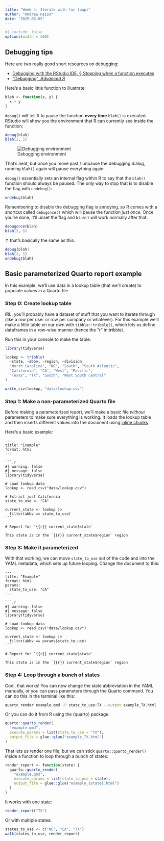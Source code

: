 ```yaml
---
title: "Week 4: Iterate with for loops"
author: "Andrew Heiss"
date: "2025-06-09"
---
```


```r
#| include: false
options(width = 300)
```

## Debugging tips

Here are two really good short resources on debugging:

- [Debugging with the RStudio IDE, § Stopping when a function executes](https://support.posit.co/hc/en-us/articles/205612627-Debugging-with-the-RStudio-IDE#stopping-when-a-function-executes)
- ["Debugging", *Advanced R*](https://adv-r.hadley.nz/debugging.html#browser)

Here's a basic little function to illustrate:

```.r
blah <- function(x, y) {
  x + y
}
```

`debug()` will tell R to pause the function **every time** `blah()` is executed. RStudio will show you the environment that R can currently see inside the function:

```.r
debug(blah)
blah(3, 5)
```

![Debugging environment](img/debug-window.png)

That's neat, but once you move past / unpause the debugging dialog, running `blah()` again will pause everything again. 

`debug()` essentially sets an internal flag within R to say that the `blah()` function should always be paused. The only way to stop that is to disable the flag with `undebug()`:

```.r
undebug(blah)
```

Remembering to disable the debugging flag is annoying, so R comes with a shortcut called `debugonce()` which will pause the function *just once*. Once you're done, it'll unset the flag and `blah()` will work normally after that:

```.r
debugonce(blah)
blah(3, 5)
```

↑ that's basically the same as this:

```.r
debug(blah)
blah(3, 5)
undebug(blah)
```

## Basic parameterized Quarto report example

In this example, we'll use data in a lookup table (that we'll create) to populate values in a Quarto file

### Step 0: Create lookup table

IRL, you'll probably have a dataset of stuff that you want to iterate through (like a row per user or row per company or whatever). For this example we'll make a little table on our own with `tibble::tribble()`, which lets us define dataframes in a row-wise manner (hence the "r" in t**r**ibble).

Run this in your console to make the table:

```.r
library(tidyverse)

lookup <- tribble(
  ~state, ~abbv, ~region, ~division,
  "North Carolina", "NC", "South", "South Atlantic",
  "California", "CA", "West", "Pacific",
  "Texas", "TX", "South", "West South Central"
)

write_csv(lookup, "data/lookup.csv")
```

### Step 1: Make a non-parameterized Quarto file

Before making a parameterized report, we'll make a basic file *without* parameters to make sure everything is working. It loads the lookup table and then inserts different values into the document using [inline chunks](https://quarto.org/docs/computations/inline-code.html)

Here's a basic example:

````.default
---
title: "Example"
format: html
---

```.r
#| warning: false
#| message: false
library(tidyverse)

# Load lookup data
lookup <- read_csv("data/lookup.csv")

# Extract just California
state_to_use <- "CA"

current_state <- lookup |>
  filter(abbv == state_to_use)
```

# Report for `{{r}} current_state$state`

This state is in the `{{r}} current_state$region` region
````

### Step 3: Make it parameterized

With that working, we can move `state_to_use` out of the code and into the YAML metadata, which sets up future looping. Change the document to this:


````.default
---
title: "Example"
format: html
params:
  state_to_use: "CA"
---

```.r
#| warning: false
#| message: false
library(tidyverse)

# Load lookup data
lookup <- read_csv("data/lookup.csv")

current_state <- lookup |>
  filter(abbv == params$state_to_use)
```

# Report for `{{r}} current_state$state`

This state is in the `{{r}} current_state$region` region
````

### Step 4: Loop through a bunch of states

Cool, that works! You can now change the state abbreviation in the YAML manually, or you can pass parameters through the Quarto command. You can do this in the terminal like this:

```sh
quarto render example.qmd -P state_to_use:TX --output example_TX.html
```

Or you can do it from R using the {quarto} package:

```.r
quarto::quarto_render(
  "example.qmd",
  execute_params = list(state_to_use = "TX"),
  output_file = glue::glue("example_TX.html")
)
```

That lets us render one file, but we can stick `quarto::quarto_render()` inside a function to loop through a bunch of states:

```.r
render_report <- function(state) {
  quarto::quarto_render(
    "example.qmd",
    execute_params = list(state_to_use = state),
    output_file = glue::glue("example_{state}.html")
  )
}
```

It works with one state:

```.r
render_report("TX")
```

Or with multiple states:

```.r
states_to_use <- c("NC", "CA", "TX")
walk(states_to_use, render_report)
```
